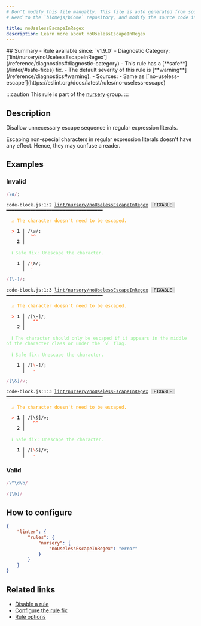 ```yaml
---
# Don't modify this file manually. This file is auto generated from source, and you will lose your changes next time the website is built.
# Head to the `biomejs/biome` repository, and modify the source code in there.

title: noUselessEscapeInRegex
description: Learn more about noUselessEscapeInRegex
---
```


<Tabs>
<TabItem label="JavaScript (and super languages)" icon="seti:javascript">
## Summary
- Rule available since: `v1.9.0`
- Diagnostic Category: [`lint/nursery/noUselessEscapeInRegex`](/reference/diagnostics#diagnostic-category)
- This rule has a [**safe**](/linter/#safe-fixes) fix.
- The default severity of this rule is [**warning**](/reference/diagnostics#warning).
- Sources: 
  - Same as [`no-useless-escape`](https://eslint.org/docs/latest/rules/no-useless-escape)

:::caution
This rule is part of the [nursery](/linter/rules/#nursery) group.
:::
## Description
Disallow unnecessary escape sequence in regular expression literals.

Escaping non-special characters in regular expression literals doesn't have any effect.
Hence, they may confuse a reader.

## Examples

### Invalid

```js
/\a/;
```

<pre class="language-text"><code class="language-text">code-block.js:1:2 <a href="https://biomejs.dev/linter/rules/no-useless-escape-in-regex">lint/nursery/noUselessEscapeInRegex</a> <span style="color: #000; background-color: #ddd;"> FIXABLE </span> ━━━━━━━━━━━━━━━━━━━━━━━━━━━━━━━━━━━━<br /><br />  <strong><span style="color: Orange;">⚠</span></strong> <span style="color: Orange;">The character doesn't need to be escaped.</span><br />  <br />  <strong><span style="color: Tomato;">&gt;</span></strong> <strong>1 │ </strong>/&#92;a/;<br />   <strong>   │ </strong> <strong><span style="color: Tomato;">^</span></strong><strong><span style="color: Tomato;">^</span></strong><br />    <strong>2 │ </strong><br />  <br />  <strong><span style="color: lightgreen;">ℹ</span></strong> <span style="color: lightgreen;">Safe fix</span><span style="color: lightgreen;">: </span><span style="color: lightgreen;">Unescape the character.</span><br />  <br />  <strong>  1 │ </strong>/<span style="color: Tomato;">&#92;</span>a/;<br />  <strong>    │ </strong> <span style="color: Tomato;">-</span>   <br /></code></pre>

```js
/[\-]/;
```

<pre class="language-text"><code class="language-text">code-block.js:1:3 <a href="https://biomejs.dev/linter/rules/no-useless-escape-in-regex">lint/nursery/noUselessEscapeInRegex</a> <span style="color: #000; background-color: #ddd;"> FIXABLE </span> ━━━━━━━━━━━━━━━━━━━━━━━━━━━━━━━━━━━━<br /><br />  <strong><span style="color: Orange;">⚠</span></strong> <span style="color: Orange;">The character doesn't need to be escaped.</span><br />  <br />  <strong><span style="color: Tomato;">&gt;</span></strong> <strong>1 │ </strong>/[&#92;-]/;<br />   <strong>   │ </strong>  <strong><span style="color: Tomato;">^</span></strong><strong><span style="color: Tomato;">^</span></strong><br />    <strong>2 │ </strong><br />  <br />  <strong><span style="color: lightgreen;">ℹ</span></strong> <span style="color: lightgreen;">The character should only be escaped if it appears in the middle of the character class or under the `v` flag.</span><br />  <br />  <strong><span style="color: lightgreen;">ℹ</span></strong> <span style="color: lightgreen;">Safe fix</span><span style="color: lightgreen;">: </span><span style="color: lightgreen;">Unescape the character.</span><br />  <br />  <strong>  1 │ </strong>/[<span style="color: Tomato;">&#92;</span>-]/;<br />  <strong>    │ </strong>  <span style="color: Tomato;">-</span>    <br /></code></pre>

```js
/[\&]/v;
```

<pre class="language-text"><code class="language-text">code-block.js:1:3 <a href="https://biomejs.dev/linter/rules/no-useless-escape-in-regex">lint/nursery/noUselessEscapeInRegex</a> <span style="color: #000; background-color: #ddd;"> FIXABLE </span> ━━━━━━━━━━━━━━━━━━━━━━━━━━━━━━━━━━━━<br /><br />  <strong><span style="color: Orange;">⚠</span></strong> <span style="color: Orange;">The character doesn't need to be escaped.</span><br />  <br />  <strong><span style="color: Tomato;">&gt;</span></strong> <strong>1 │ </strong>/[&#92;&amp;]/v;<br />   <strong>   │ </strong>  <strong><span style="color: Tomato;">^</span></strong><strong><span style="color: Tomato;">^</span></strong><br />    <strong>2 │ </strong><br />  <br />  <strong><span style="color: lightgreen;">ℹ</span></strong> <span style="color: lightgreen;">Safe fix</span><span style="color: lightgreen;">: </span><span style="color: lightgreen;">Unescape the character.</span><br />  <br />  <strong>  1 │ </strong>/[<span style="color: Tomato;">&#92;</span>&amp;]/v;<br />  <strong>    │ </strong>  <span style="color: Tomato;">-</span>     <br /></code></pre>

### Valid

```js
/\^\d\b/
```

```js
/[\b]/
```

## How to configure
```json title="biome.json"
{
	"linter": {
		"rules": {
			"nursery": {
				"noUselessEscapeInRegex": "error"
			}
		}
	}
}

```
## Related links

- [Disable a rule](/linter/#disable-a-lint-rule)
- [Configure the rule fix](/linter#configure-the-rule-fix)
- [Rule options](/linter/#rule-options)

</TabItem>
</Tabs>


